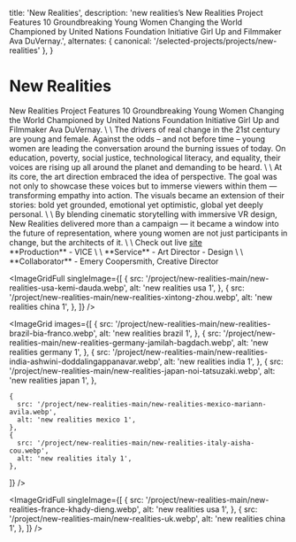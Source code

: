 
  title: 'New Realities',
  description:
    'new realities’s New Realities Project Features 10 Groundbreaking Young Women Changing the World Championed by United Nations Foundation Initiative Girl Up and Filmmaker Ava DuVernay.',
  alternates: { canonical: '/selected-projects/projects/new-realities' },
}

# New Realities

<section className="grid md:grid-cols-2 gap-8 my-8">
  <div className="bg-[rgba(255,255,255,0.05)]">
New Realities Project Features 10 Groundbreaking Young Women Changing the World Championed by United Nations Foundation Initiative Girl Up and Filmmaker Ava DuVernay.
\
\
The drivers of real change in the 21st century are young and female. Against the odds – and not before time – young women are leading the conversation around the burning issues of today. On education, poverty, social justice, technological literacy, and equality, their voices are rising up all around the planet and demanding to be heard.
\
\
At its core, the art direction embraced the idea of perspective. The goal was not only to showcase these voices but to immerse viewers within them — transforming empathy into action. The visuals became an extension of their stories: bold yet grounded, emotional yet optimistic, global yet deeply personal.
\
\
By blending cinematic storytelling with immersive VR design, New Realities delivered more than a campaign — it became a window into the future of representation, where young women are not just participants in change, but the architects of it.
\
\
Check out live <a href="https://www.lenovo.com/us/en/newrealities/" target="_blank">site</a>

  </div>

  <div>
    <div className="bg-[rgba(255,255,255,0.05)]">
     **Production**
    - VICE
    \
    \
    **Service**
    - Art Director
    - Design
\
\
    **Collaborator**
      - Emery Coopersmith, Creative Director
  </div>
  </div>
</section>

<ImageGridFull
  singleImage={[
    {
      src: '/project/new-realities-main/new-realities-usa-kemi-dauda.webp',
      alt: 'new realities usa 1',
    },
         {
      src: '/project/new-realities-main/new-realities-xintong-zhou.webp',
      alt: 'new realities china 1',
    },
  ]}
/>

<ImageGrid
  images={[
    {
      src: '/project/new-realities-main/new-realities-brazil-bia-franco.webp',
      alt: 'new realities brazil 1',
    },
    {
      src: '/project/new-realities-main/new-realities-germany-jamilah-bagdach.webp',
      alt: 'new realities germany 1',
    },
    {
      src: '/project/new-realities-main/new-realities-india-ashwini-doddalingappanavar.webp',
      alt: 'new realities india 1',
    },
    {
      src: '/project/new-realities-main/new-realities-japan-noi-tatsuzaki.webp',
      alt: 'new realities japan 1',
    },

    {
      src: '/project/new-realities-main/new-realities-mexico-mariann-avila.webp',
      alt: 'new realities mexico 1',
    },
    {
      src: '/project/new-realities-main/new-realities-italy-aisha-cou.webp',
      alt: 'new realities italy 1',
    },


  ]}
/>

<ImageGridFull
  singleImage={[
    {
      src: '/project/new-realities-main/new-realities-france-khady-dieng.webp',
      alt: 'new realities usa 1',
    },
         {
      src: '/project/new-realities-main/new-realities-uk.webp',
      alt: 'new realities china 1',
    },
  ]}
/>
